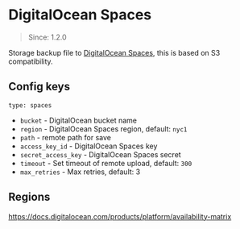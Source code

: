 # DigitalOcean Spaces

> Since: 1.2.0

Storage backup file to [DigitalOcean Spaces](https://www.digitalocean.com/products/spaces/), this is based on S3 compatibility.

## Config keys

`type: spaces`

- `bucket` - DigitalOcean bucket name
- `region` - DigitalOcean Spaces region, default: `nyc1`
- `path` - remote path for save
- `access_key_id` - DigitalOcean Spaces key
- `secret_access_key` - DigitalOcean Spaces secret
- `timeout` - Set timeout of remote upload, default: `300`
- `max_retries` - Max retries, default: 3

## Regions

https://docs.digitalocean.com/products/platform/availability-matrix
